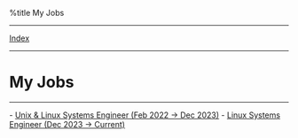 %title My Jobs


---------------------------------
[[/index.wiki|Index]]
---------------------------------


= My Jobs =
-----------
- [[/job/fastwyre-unix-linux-systems-engineer|Unix & Linux Systems Engineer (Feb 2022 -> Dec 2023)]]
- [[/job/acumera-linux-systems-engineer|Linux Systems Engineer (Dec 2023 -> Current)]]

